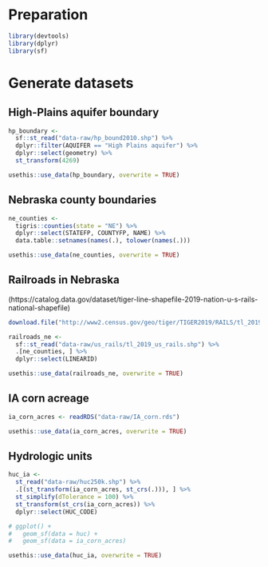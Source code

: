# Preparation

```r
library(devtools)
library(dplyr)
library(sf)
```

# Generate datasets 

## High-Plains aquifer boundary

```r
hp_boundary <-
  sf::st_read("data-raw/hp_bound2010.shp") %>%
  dplyr::filter(AQUIFER == "High Plains aquifer") %>%
  dplyr::select(geometry) %>%
  st_transform(4269)

usethis::use_data(hp_boundary, overwrite = TRUE)
```

## Nebraska county boundaries

```r
ne_counties <-
  tigris::counties(state = "NE") %>%
  dplyr::select(STATEFP, COUNTYFP, NAME) %>%
  data.table::setnames(names(.), tolower(names(.)))

usethis::use_data(ne_counties, overwrite = TRUE)
```

## Railroads in Nebraska

(https://catalog.data.gov/dataset/tiger-line-shapefile-2019-nation-u-s-rails-national-shapefile)

```r
download.file("http://www2.census.gov/geo/tiger/TIGER2019/RAILS/tl_2019_us_rails.zip", destfile = "data-raw/us_rails.zip")

railroads_ne <-
  sf::st_read("data-raw/us_rails/tl_2019_us_rails.shp") %>%
  .[ne_counties, ] %>%
  dplyr::select(LINEARID)

usethis::use_data(railroads_ne, overwrite = TRUE)
```

## IA corn acreage

```r
ia_corn_acres <- readRDS("data-raw/IA_corn.rds")

usethis::use_data(ia_corn_acres, overwrite = TRUE)
```

## Hydrologic units


```r
huc_ia <-
  st_read("data-raw/huc250k.shp") %>%
  .[(st_transform(ia_corn_acres, st_crs(.))), ] %>%
  st_simplify(dTolerance = 100) %>%
  st_transform(st_crs(ia_corn_acres)) %>%
  dplyr::select(HUC_CODE)

# ggplot() +
#   geom_sf(data = huc) +
#   geom_sf(data = ia_corn_acres)

usethis::use_data(huc_ia, overwrite = TRUE)
```
